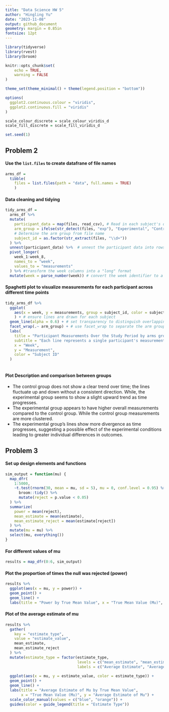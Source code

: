 ```yaml
---
title: "Data Science HW 5"
author: "Hingling Yu"
date: "2023-11-08"
output: github_document
geometry: margin = 0.85in
fontsize: 12pt
---
```


```r
library(tidyverse)
library(rvest)
library(broom)

knitr::opts_chunk$set(
	echo = TRUE,
	warning = FALSE
)

theme_set(theme_minimal() + theme(legend.position = "bottom"))

options(
  ggplot2.continuous.colour = "viridis",
  ggplot2.continuous.fill = "viridis"
)

scale_colour_discrete = scale_colour_viridis_d
scale_fill_discrete = scale_fill_viridis_d

set.seed(1)
```


## Problem 2


#### Use the `list.files` to create datafrane of file names
```r
arms_df = 
  tibble(
    files = list.files(path = "data", full.names = TRUE)
    ) 
```

#### Data cleaning and tidying

```r
tidy_arms_df = 
  arms_df %>% 
  mutate(
    participant_data = map(files, read_csv), # Read in each subject's data from the csv file
    arm_group = ifelse(str_detect(files, "exp"), "Experimental", "Control"), 
    # Determine the arm group from file name
    subject_id = as.factor(str_extract(files, "\\d+"))
  ) %>% 
  unnest(participant_data) %>%  # unnest the participant data into rows
  pivot_longer(
    week_1:week_8, 
    names_to = "week", 
    values_to = "measurements"
  ) %>% #transform the week columns into a "long" format
  mutate(week = parse_number(week)) # convert the week identifier to a numeric value
```

#### Spaghetti plot to visualize measurements for each participant across different time points

```r
tidy_arms_df %>%
  ggplot(
    aes(x = week, y = measurements, group = subject_id, color = subject_id)
    ) + # ensure lines are drawn for each subject
  geom_line(alpha = 0.6) + # set transparency to distinguish overlapping lines
  facet_wrap(.~ arm_group) + # use facet_wrap to separate the arm groups into different panels
  labs(
    title = "Participant Measurements Over the Study Period by arms group",
    subtitle = "Each line represents a single participant's measurements over time",
    x = "Week",
    y = "Measurement",
    color = "Subject ID"
  )
  
```

#### Plot Description and comparison between groups

- The control group does not show a clear trend over time; the lines fluctuate up and down without a consistent direction. While, the experimental group seems to show a slight upward trend as time progresses.
- The experimental group appears to have higher overall measurements compared to the control group. While the control group measurements are more clustered. 
- The experimental group's lines show more divergence as time progresses, suggesting a possible effect of the experimental conditions leading to greater individual differences in outcomes.


## Problem 3

#### Set up design elements and functions
```r
sim_output = function(mu) {
  map_dfr(
    1:5000, 
    ~t.test(rnorm(30, mean = mu, sd = 5), mu = 0, conf.level = 0.95) %>%
      broom::tidy() %>%
      mutate(reject = p.value < 0.05)
  ) %>%
  summarize(
    power = mean(reject),
    mean_estimate = mean(estimate),
    mean_estimate_reject = mean(estimate[reject])
  ) %>%
  mutate(mu = mu) %>%
  select(mu, everything())
}
```

#### For different values of mu
```r
results = map_dfr(0:6, sim_output)
```


#### Plot the proportion of times the null was rejected (power)
```r
results %>% 
  ggplot(aes(x = mu, y = power)) +
  geom_point() +
  geom_line() +
  labs(title = "Power by True Mean Value", x = "True Mean Value (Mu)", y = "Power")

```

#### Plot of the average estimate of mu 
```r
results %>%
  gather(
    key = "estimate_type", 
    value = "estimate_value", 
    mean_estimate, 
    mean_estimate_reject
  ) %>%
  mutate(estimate_type = factor(estimate_type, 
                                levels = c("mean_estimate", "mean_estimate_reject"),
                                labels = c("Average Estimate", "Average Estimate (Reject Null)"))) %>%
  
  ggplot(aes(x = mu, y = estimate_value, color = estimate_type)) +
  geom_point() +
  geom_line() +
  labs(title = "Average Estimate of Mu by True Mean Value",
       x = "True Mean Value (Mu)", y = "Average Estimate of Mu") +
  scale_color_manual(values = c("blue", "orange")) +
  guides(color = guide_legend(title = "Estimate Type"))
```



